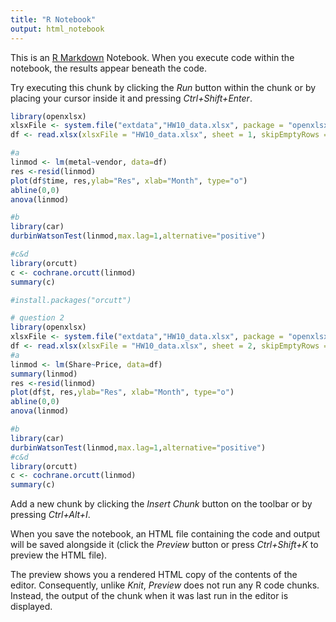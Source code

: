 ```yaml
---
title: "R Notebook"
output: html_notebook
---
```


This is an [R Markdown](http://rmarkdown.rstudio.com) Notebook. When you execute code within the notebook, the results appear beneath the code. 

Try executing this chunk by clicking the *Run* button within the chunk or by placing your cursor inside it and pressing *Ctrl+Shift+Enter*. 

```r
library(openxlsx)
xlsxFile <- system.file("extdata","HW10_data.xlsx", package = "openxlsx")
df <- read.xlsx(xlsxFile = "HW10_data.xlsx", sheet = 1, skipEmptyRows = FALSE)
```
```r
#a
linmod <- lm(metal~vendor, data=df)
res <-resid(linmod)
plot(df$time, res,ylab="Res", xlab="Month", type="o")
abline(0,0)
anova(linmod)
```
```r
#b
library(car)
durbinWatsonTest(linmod,max.lag=1,alternative="positive")
```
```r
#c&d
library(orcutt)
c <- cochrane.orcutt(linmod)
summary(c)
```
```r
#install.packages("orcutt") 
```
```r
# question 2
library(openxlsx)
xlsxFile <- system.file("extdata","HW10_data.xlsx", package = "openxlsx")
df <- read.xlsx(xlsxFile = "HW10_data.xlsx", sheet = 2, skipEmptyRows = FALSE)
#a
linmod <- lm(Share~Price, data=df)
summary(linmod)
res <-resid(linmod)
plot(df$t, res,ylab="Res", xlab="Month", type="o")
abline(0,0)
anova(linmod)

```
```r
#b
library(car)
durbinWatsonTest(linmod,max.lag=1,alternative="positive")
#c&d
library(orcutt)
c <- cochrane.orcutt(linmod)
summary(c)
```


Add a new chunk by clicking the *Insert Chunk* button on the toolbar or by pressing *Ctrl+Alt+I*.

When you save the notebook, an HTML file containing the code and output will be saved alongside it (click the *Preview* button or press *Ctrl+Shift+K* to preview the HTML file).

The preview shows you a rendered HTML copy of the contents of the editor. Consequently, unlike *Knit*, *Preview* does not run any R code chunks. Instead, the output of the chunk when it was last run in the editor is displayed.
